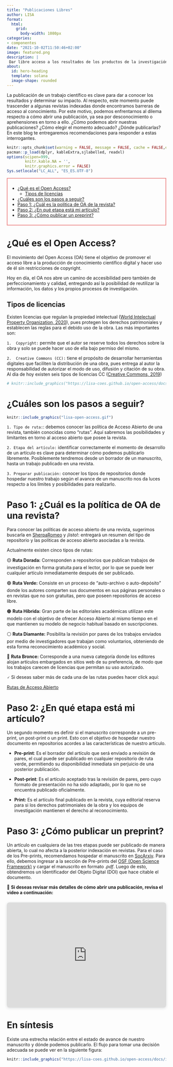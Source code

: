 ```yaml
---
title: "Publicaciones Libres"
author: LISA
format:
  html:
    grid:
      body-width: 1080px
categories:
- componentes
date: "2021-10-02T11:50:46+02:00"
image: featured.png
description: |
 Dar libre acceso a los resultados de los productos de la investigación
about:
  id: hero-heading
  template: solana
  image-shape: rounded
---
```


:::{hero-heading}
La publicación de un trabajo científico es clave para dar a conocer los resultados y determinar su impacto. Al respecto, este momento puede trascender a algunas revistas indexadas donde encontramos barreras de acceso al conocimiento. Por este motivo, podemos enfrentarnos al dilema respecto a cómo abrir una publicación, ya sea por desconocimiento o aprehensiones en torno a ello. ¿Cómo podemos abrir nuestras publicaciones? ¿Cómo elegir el momento adecuado? ¿Dónde publicarlas? En este blog te entregaremos recomendaciones para responder a estas interrogantes.
:::

```r
knitr::opts_chunk$set(warning = FALSE, message = FALSE, cache = FALSE,echo = F)
pacman::p_load(dplyr, kableExtra,sjlabelled, readxl)
options(scipen=999,
        knitr.kable.NA = '',
        knitr.graphics.error = FALSE)
Sys.setlocale("LC_ALL", "ES_ES.UTF-8")
```

<div style="background-color: #fffff ; padding: 8px; border: 2px solid #ec8686;">
- [¿Qué es el Open Access?](#def-oa)
  * [Tipos de licencias](#prop-intel)
- [¿Cuáles son los pasos a seguir?](#pasos)
- [Paso 1: ¿Cuál es la política de OA de la revista?](#paso1)
- [Paso 2: ¿En qué etapa está mi artículo?](#paso2)
- [Paso 3: ¿Cómo publicar un preprint?](#paso3)
</div>

# ¿Qué es el Open Access? {#def-oa}

El movimiento del Open Access (OA) tiene el objetivo de promover el acceso libre a la producción de conocimiento científico digital y hacer uso de él sin restricciones de copyright.

Hoy en día, el OA nos abre un camino de accesibilidad pero también de perfeccionamiento y calidad, entregando así la posibilidad de reutilizar la información, los datos y los propios procesos de investigación.


<!-- Esto a la base de estándares internacionales que permiten instalar la posibilidad de que cualquier persona pueda reutilizar la información de la investigación en cuanto datos, procesos y resultados.  -->

<!-- Publicar nuestros artículos de manera abierta permitirá hacer del acceso a la información un camino mucho más sencillo, rápido e inmediato. -->


## Tipos de licencias {#prop-intel}

Existen licencias que regulan la propiedad intelectual ([World Intelectual Property Organization, 2020](https://www.wipo.int/about-ip/en/){target="_blank"}), pues protegen los derechos patrimoniales y establecen las reglas para el debido uso de la obra. Las más importantes son:

`1.  Copyright:` permite que el autor se reserve todos los derechos sobre la obra y solo se puede hacer uso de ella bajo permiso del mismo.

`2.  Creative Commons (CC):` tiene el propósito de desarrollar herramientas digitales que faciliten la distribución de una obra, pues entrega al autor la responsabilidad de autorizar el modo de uso, difusión y citación de su obra. Al día de hoy existen seis tipos de licencias CC ([Creative Commons, 2019](https://creativecommons.org/about/cclicenses/){target="_blank"})

```r
# knitr::include_graphics("https://lisa-coes.github.io/open-access/docs/images/licencias.png")
```
# ¿Cuáles son los pasos a seguir? {#pasos}

```r
knitr::include_graphics("lisa-open-access.gif")
```
`1. Tipo de ruta:`: debemos conocer las política de Acceso Abierto de una revista, también conocidas como "rutas". Aquí sabremos las posibilidades y limitantes en torno al acceso abierto que posee la revista.

`2. Etapa del artículo:` identificar correctamente el momento de desarrollo de un artículo es clave para determinar cómo podemos publicarlo libremente. Posiblemente tendremos desde un borrador de un manuscrito, hasta un trabajo publicado en una revista.

`3. Preparar publicación:` conocer los tipos de repositorios donde hospedar nuestro trabajo según el avance de un manuscrito nos da luces respecto a los límites y posibilidades para realizarlo.


# Paso 1: ¿Cuál es la política de OA de una revista?{#paso1}

Para conocer las políticas de acceso abierto de una revista, sugerimos buscarla en [SherpaRomeo](https://v2.sherpa.ac.uk/romeo/){target="_blank"} y ¡listo!: entregará un resumen del tipo de repositorio y las políticas de acceso abierto asociadas a la revista.

Actualmente existen cinco tipos de rutas:

🟡  **Ruta Dorada:**  Corresponden a repositorios que publican trabajos de investigación en forma gratuita para el lector, por lo que se puede leer cualquier artículo inmediatamente después de ser publicado.

🟢  **Ruta Verde:** Consiste en un proceso de “auto-archivo o auto-depósito” donde los autores comparten sus documentos en sus páginas personales o en revistas que no son gratuitas, pero que poseen repositorios de acceso libre.

🟠  **Ruta Híbrida:** Gran parte de las editoriales académicas utilizan este modelo con el objetivo de ofrecer Acceso Abierto al mismo tiempo en el que mantienen su modelo de negocio habitual basado en suscripciones.

⚪  **Ruta Diamante:** Posibilita la revisión por pares de los trabajos enviados por medio de investigadores que trabajan como voluntarios, obteniendo de esta forma reconocimiento académico y social.

🔴  **Ruta Bronce:** Corresponde a una nueva categoría donde los editores alojan artículos embargados en sitios web de su preferencia, de modo que los trabajos carecen de licencias que permitan su uso autorizado.

🗸 Si deseas saber más de cada una de las rutas puedes hacer click aquí:

<a class = "btn btn-template-primary" href="https://lisa-coes.github.io/lisa-book/formas-open-access.html" target="_blank">Rutas de Acceso Abierto</a>


# Paso 2: ¿En qué etapa está mi artículo?{#paso2}

Un segundo momento es definir si el manuscrito corresponde a un pre-print, un post-print o un print. Esto con el objetivo de hospedar nuestro documento en repositorios acordes a las características de nuestro artículo.

* **Pre-print**: Es el borrador del artículo que será enviado a revisión de pares, el cual puede ser publicado en cualquier repositorio de ruta verde, permitiendo su disponibilidad inmediata sin perjuicio de una posterior publicación.

* **Post-print**: Es el artículo aceptado tras la revisión de pares, pero cuyo formato de presentación no ha sido adaptado, por lo que no se encuentra publicado oficialmente.

*  **Print:** Es el artículo final publicado en la revista, cuya editorial reserva para si los derechos patrimoniales de la obra y los equipos de investigación mantienen el derecho al reconocimiento.

# Paso 3: ¿Cómo publicar un preprint?{#paso3}

Un artículo en cualquiera de las tres etapas puede ser publicado de manera abierta, lo cual no afecta a la posterior indexación en revistas. Para el caso de los Pre-prints, recomendamos hospedar el manuscrito en [SocArxiv](https://osf.io/preprints/socarxiv){target="_blank"}. Para ello, debemos ingresar a la sección de Pre-prints del [OSF (Open Science Framework)](https://osf.io/preprints/){target="_blank"} y cargar el manuscrito en formato _.pdf_. Luego de esto, obtendremos un Identificador del Objeto Digital (DOI) que hace citable el documento.

🔴 **Si deseas revisar más detalles de cómo abrir una publicación, revisa el video a continuación:**

<div style="position: relative; width: 100%; height: 0; padding-top: 56.2500%;
 padding-bottom: 48px; box-shadow: 0 2px 8px 0 rgba(63,69,81,0.16); margin-top: 1.6em; margin-bottom: 0.9em; overflow: hidden;
 border-radius: 8px; will-change: transform;">
  <iframe loading="lazy" style="position: absolute; width: 100%; height: 100%; top: 0; left: 0; border: none; padding: 0;margin: 0;"
    src="https:&#x2F;&#x2F;www.canva.com&#x2F;design&#x2F;DAEoyGJC-4E&#x2F;watch?embed">
  </iframe>
</div>
<a href="https:&#x2F;&#x2F;www.canva.com&#x2F;design&#x2F;DAEoyGJC-4E&#x2F;watch?utm_content=DAEoyGJC-4E&amp;utm_campaign=designshare&amp;utm_medium=embeds&amp;utm_source=link" target="_blank" rel="noopener"> </a>

# En síntesis

Existe una estrecha relación entre el estado de avance de nuestro manuscrito y dónde podemos publicarlo. El flujo para tomar una decisión adecuada se puede ver en la siguiente figura:

```r
knitr::include_graphics("https://lisa-coes.github.io/open-access/docs/images/flujo_lisa.png")
```
